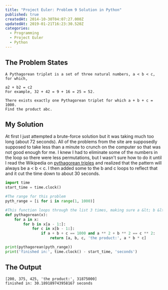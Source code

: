 ```yaml
---
title: "Project Euler: Problem 9 Solution in Python"
published: true
createdAt: 2014-10-30T04:07:27.000Z
updatedAt: 2019-01-21T16:23:30.520Z
categories:
  - Programming
  - Project Euler
  - Python
---
```


## The Problem States

```text
A Pythagorean triplet is a set of three natural numbers, a < b < c, for which,

a2 + b2 = c2
For example, 32 + 42 = 9 + 16 = 25 = 52.

There exists exactly one Pythagorean triplet for which a + b + c = 1000.
Find the product abc.
```

## My Solution

At first I just attempted a brute-force solution but it was taking much too long (about 72 seconds). All of the
problems from the site are supposedly supposed to take less than a minute to crunch on the computer so that was not
good enough for me. I knew I had to eliminate some of the numbers in the loop so there were less permutations, but I
wasn't sure how to do it until I read the Wikipedia on [pythagorean
triples](http://en.wikipedia.org/wiki/Pythagorean_triple) and realized that the pattern will always be a &lt; b &lt; c.
I then added some to the b and c loops to reflect that and it cut the time down to about 30 seconds.

```python
import time
start_time = time.clock()

#The range for this problem
pyth_range = [i for i in range(1, 1000)]

#This function loops through the list 3 times, making sure a &lt; b &lt; c
def pythagorean(x):
    for a in x:
        for b in x[a - 1:]:
            for c in x[b - 1:]:
                if a + b + c == 1000 and a ** 2 + b ** 2 == c ** 2:
                    return [a, b, c, 'the product:', a * b * c]

print(pythagorean(pyth_range))
print('finished in:', time.clock() - start_time, 'seconds')
```

## The Output

```text
[200, 375, 425, 'the product:', 31875000]
finished in: 30.189189743958167 seconds
```
